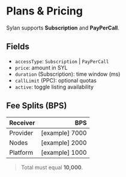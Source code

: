 # Plans & Pricing

Sylan supports **Subscription** and **PayPerCall**.

## Fields
- `accessType`: `Subscription` | `PayPerCall`
- `price`: amount in SYL
- `duration` (Subscription): time window (ms)
- `callLimit` (PPC): optional quotas
- `active`: toggle listing availability

## Fee Splits (BPS)
| Receiver | BPS |
|---|---:|
| Provider |  [example] 7000 |
| Nodes    |  [example] 2000 |
| Platform |  [example] 1000 |

> Total must equal **10,000**.
